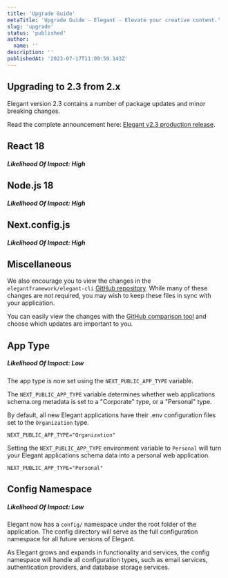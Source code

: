 ```yaml
---
title: 'Upgrade Guide'
metaTitle: 'Upgrade Guide - Elegant - Elevate your creative content.'
slug: 'upgrade'
status: 'published'
author:
  name: ''
description: ''
publishedAt: '2023-07-17T11:09:59.143Z'
---
```


## Upgrading to 2.3 from 2.x

Elegant version 2.3 contains a number of package updates and minor breaking changes.

Read the complete announcement here: [Elegant v2.3 production release](https://www.elegantframework.com/blog/2023-07-14-elegant-v2-3-production).



## React 18

##### **Likelihood Of Impact: High**



## Node.js 18

##### **Likelihood Of Impact: High**



## Next.config.js

##### **Likelihood Of Impact: High**









## Miscellaneous

We also encourage you to view the changes in the `elegantframework/elegant-cli` [GitHub repository](https://github.com/elegantframework/elegant-cli). While many of these changes are not required, you may wish to keep these files in sync with your application.

You can easily view the changes with the [GitHub comparison tool](https://github.com/elegantframework/elegant-cli/compare/v2.2-stable...v2.3) and choose which updates are important to you.

## App Type

##### **Likelihood Of Impact: Low**

The app type is now set using the `NEXT_PUBLIC_APP_TYPE` variable.

The `NEXT_PUBLIC_APP_TYPE` variable determines whether web applications schema.org metadata is set to a "Corporate" type, or a "Personal" type.

By default, all new Elegant applications have their .env configuration files set to the `Organization` type.

```
NEXT_PUBLIC_APP_TYPE="Organization"
```

Setting the `NEXT_PUBLIC_APP_TYPE` environment variable to `Personal` will turn your Elegant applications schema data into a personal web application.

```
NEXT_PUBLIC_APP_TYPE="Personal"
```



## Config Namespace

##### **Likelihood Of Impact: Low**

Elegant now has a `config/` namespace under the root folder of the application. The config directory will serve as the full configuration namespace for all future versions of Elegant.

As Elegant grows and expands in functionality and services, the config namespace will handle all configuration types, such as email services, authentication providers, and database storage services.



